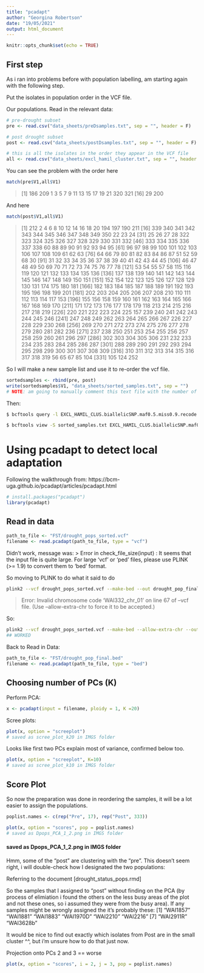```yaml
---
title: "pcadapt"
author: "Georgina Robertson"
date: "19/05/2021"
output: html_document
---
```


```r
knitr::opts_chunk$set(echo = TRUE)
```
## First step
As i ran into problems before with population labelling, am starting again with the following step.

Put the isolates in population order in the VCF file.

Our populations.
Read in the relevant data:
```r
# pre-drought subset
pre <- read.csv("data_sheets/preDsamples.txt", sep = "", header = F)

# post drought subset
post <- read.csv("data_sheets/postDsamples.txt", sep = "", header = F)

# this is all the isolates in the order they appear in the VCF file
all <- read.csv("data_sheets/excl_hamil_cluster.txt", sep = "", header = F)
```

You can see the problem with the order here
```r
match(pre$V1,all$V1)
```
> [1] 186 209   1   3   5   7   9  11  13  15  17  19  21 320 321
[16]  29 200

And here
```r
match(post$V1,all$V1)
```
>  [1] 212   2   4   6   8  10  12  14  16  18  20 194 197 190 211
 [16] 339 340 341 342 343 344 345 346 347 348 349 350  22  23  24
 [31]  25  26  27  28 322 323 324 325 326 327 328 329 330 331 332
 [46] 333 334 335 336 337 338  60  88  89  90  91  92  93  94  95
 [61]  96  97  98  99 100 101 102 103 106 107 108 109  61  62  63
 [76]  64  66  79  80  81  82  83  84  86  87  51  52  59  68  30
 [91]  31  32  33  34  35  36  37  38  39  40  41  42  43  44  45
[106]  46  47  48  49  50  69  70  71  72  73  74  75  76  77  78
[121]  53  54  55  57  58 115 116 119 120 121 132 133 134 135 136
[136] 137 138 139 140 141 142 143 144 145 146 147 148 149 150 151
[151] 152 154 122 123 125 126 127 128 129 130 131 174 175 180 181
[166] 182 183 184 185 187 188 189 191 192 193 195 196 198 199 201
[181] 202 203 204 205 206 207 208 210 110 111 112 113 114 117 153
[196] 155 156 158 159 160 161 162 163 164 165 166 167 168 169 170
[211] 171 172 173 176 177 178 179 118 213 214 215 216 217 218 219
[226] 220 221 222 223 224 225 157 239 240 241 242 243 244 245 246
[241] 247 248 249 262 263 264 265 266 267 226 227 228 229 230 268
[256] 269 270 271 272 273 274 275 276 277 278 279 280 281 282 236
[271] 237 238 250 251 253 254 255 256 257 258 259 260 261 296 297
[286] 302 303 304 305 306 231 232 233 234 235 283 284 285 286 287
[301] 288 289 290 291 292 293 294 295 298 299 300 301 307 308 309
[316] 310 311 312 313 314 315 316 317 318 319  56  65  67  85 104
[331] 105 124 252

So I will make a new sample list and use it to re-order the vcf file.
```r
sortedsamples <- rbind(pre, post)
write(sortedsamples$V1, "data_sheets/sorted_samples.txt", sep = "")
# NOTE: am going to manually comment this text file with the number of pre and post samples for easy reference AFTER I have used it to reorder the vcf
```

Then:
```bash
$ bcftools query -l EXCL_HAMIL_CLUS.biallelicSNP.maf0.5.miss0.9.recode.vcf| sort > sorted_samples.txt

$ bcftools view -S sorted_samples.txt EXCL_HAMIL_CLUS.biallelicSNP.maf0.5.miss0.9.recode.vcf > drought_pops_sorted.vcf
```

# Using pcadapt to detect local adaptation
Following the walkthrough from:
https://bcm-uga.github.io/pcadapt/articles/pcadapt.html
```r
# install.packages("pcadapt")
library(pcadapt)
```

## Read in data
```r
path_to_file <- "FST/drought_pops_sorted.vcf"
filename <- read.pcadapt(path_to_file, type = "vcf")
```
Didn't work, message was:
> Error in check_file_size(input) : It seems that the input file is quite large. For large 'vcf' or 'ped' files, please use PLINK (>= 1.9) to convert them to 'bed' format.

So moving to PLINK to do what it said to do
```bash
plink2 --vcf drought_pops_sorted.vcf --make-bed --out drought_pop_final
```
> Error: Invalid chromosome code 'WAI332_chr_01' on line 67 of --vcf file.
(Use --allow-extra-chr to force it to be accepted.)

So:
```bash
plink2 --vcf drought_pops_sorted.vcf --make-bed --allow-extra-chr --out drought_pop_final
## WORKED
```

Back to Read in Data:
```r
path_to_file <- "FST/drought_pop_final.bed"
filename <- read.pcadapt(path_to_file, type = "bed")
```

## Choosing number of PCs (K)
Perform PCA:
```r
x <- pcadapt(input = filename, ploidy = 1, K =20)
```

Scree plots:
```r
plot(x, option = "screeplot")
# saved as scree_plot_k20 in IMGS folder
```
Looks like first two PCs explain most of variance, confirmed below too.
```r
plot(x, option = "screeplot", K=10)
# saved as scree_plot_k10 in IMGS folder
```

## Score Plot

So now the preparation was done in reordering the samples, it will be a lot easier to assign the populations.

```r
poplist.names <- c(rep("Pre", 17), rep("Post", 333))
```
```r
plot(x, option = "scores", pop = poplist.names)
# saved as Dpops_PCA_1_2.png in IMGS folder
```

#### saved as Dpops_PCA_1_2.png in IMGS folder  

Hmm, some of the "post" are clustering with the "pre". This doesn't seem right, i will double-check how I designated the two populations:

Referring to the document [drought_status_pops.rmd]

So the samples that I assigned to "post" without finding on the PCA (by process of elimiation i found the others on the less busy areas of the plot and not these ones, so i assumed they were from the busy area). If any samples might be wrongly assigned the it's probably these:
[1] "WAI1857"  "WAI1881"  "WAI1883"  "WAI1970D" "WAI2210"  "WAI2216" 
[7] "WAI2911R" "WAI3628b"

It would be nice to find out exactly which isolates from Post are in the small cluster ^^, but i'm unsure how to do that just now.


Projection onto PCs 2 and 3 == worse
```r
plot(x, option = "scores", i = 2, j = 3, pop = poplist.names)
```






